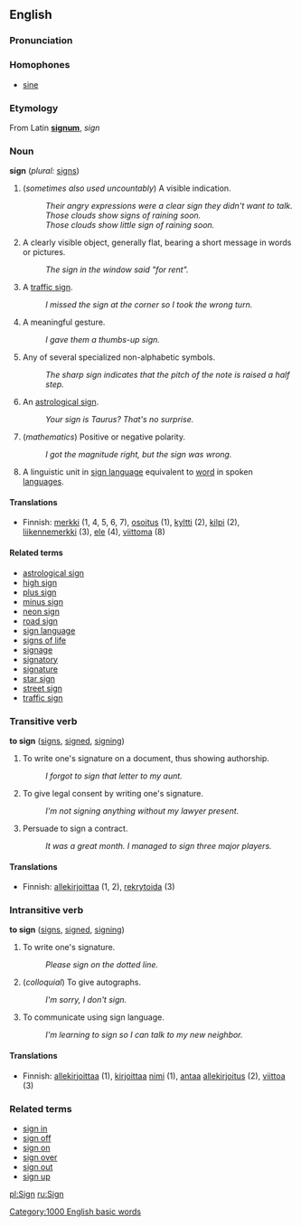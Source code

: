 ==English==
===Pronunciation===
{{IPA|[saɪn]}}
===Homophones===
*[[sine]]
===Etymology===
From Latin '''[[signum]]''', ''sign''

===Noun===
'''sign'''  (''plural:'' [[signs]])
# (''sometimes also used uncountably'') A visible indication.
#: ''Their angry expressions were a clear sign they didn't want to talk.''
#: ''Those clouds show signs of raining soon.''
#: ''Those clouds show little sign of raining soon.''
# A clearly visible object, generally flat, bearing a short message in words or pictures.
#: ''The sign in the window said "for rent".''
# A [[traffic sign]].
#: ''I missed the sign at the corner so I took the wrong turn.''
# A meaningful gesture.
#: ''I gave them a thumbs-up sign.''
# Any of several specialized non-alphabetic symbols.
#: ''The sharp sign indicates that the pitch of the note is raised a half step.''
# An [[astrological sign]].
#: ''Your sign is Taurus?  That's no surprise.''
# (''mathematics'') Positive or negative polarity.
#: ''I got the magnitude right, but the sign was wrong.''
# A linguistic unit in [[sign language]] equivalent to [[word]] in spoken [[language]]s.

====Translations====
*Finnish: [[merkki]] (1, 4, 5, 6, 7), [[osoitus]] (1), [[kyltti]] (2), [[kilpi]] (2), [[liikennemerkki]] (3), [[ele#Finnish|ele]] (4), [[viittoma]] (8)

====Related terms====
* [[astrological sign]]
* [[high sign]]
* [[plus sign]]
* [[minus sign]]
* [[neon sign]]
* [[road sign]]
* [[sign language]]
* [[signs of life]]
* [[signage]]
* [[signatory]]
* [[signature]]
* [[star sign]]
* [[street sign]]
* [[traffic sign]]
<!--* [[a sign of the times]]-->

===Transitive verb===
'''to sign'''  ([[signs]], [[signed]], [[signing]])
# To write one's signature on a document, thus showing authorship.
#: ''I forgot to sign that letter to my aunt.''
# To give legal consent by writing one's signature.
#: ''I'm not signing anything without my lawyer present.''
# Persuade to sign a contract.
#: ''It was a great month.  I managed to sign three major players.''

====Translations====
*Finnish: [[allekirjoittaa]] (1, 2), [[rekrytoida]] (3)

===Intransitive verb===
'''to sign'''  ([[signs]], [[signed]], [[signing]])
# To write one's signature.
#: ''Please sign on the dotted line.''
# (''colloquial'') To give autographs.
#: ''I'm sorry, I don't sign.''
# To communicate using sign language.
#: ''I'm learning to sign so I can talk to my new neighbor.''

====Translations====
*Finnish: [[allekirjoittaa]] (1), [[kirjoittaa]] [[nimi]] (1), [[antaa]] [[allekirjoitus]] (2), [[viittoa]] (3)

===Related terms===
* [[sign in]]
* [[sign off]]
* [[sign on]]
* [[sign over]]
* [[sign out]]
* [[sign up]]
<!--* [[sign one's life away]] / [[enlist]]-->

[[pl:Sign]]
[[ru:Sign]]
[[Category:1000 English basic words]]